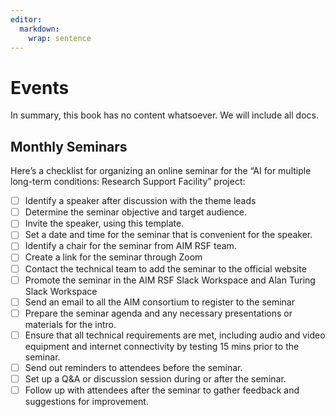 ```yaml
---
editor: 
  markdown: 
    wrap: sentence
---
```


# Events

In summary, this book has no content whatsoever.
We will include all docs.

## Monthly Seminars

Here's a checklist for organizing an online seminar for the "AI for multiple long-term conditions: Research Support Facility" project:

- [ ] Identify a speaker after discussion with the theme leads
- [ ] Determine the seminar objective and target audience.
- [ ] Invite the speaker, using this template.
- [ ] Set a date and time for the seminar that is convenient for the speaker.
- [ ] Identify a chair for the seminar from AIM RSF team.
- [ ] Create a link for the seminar through Zoom
- [ ] Contact the technical team to add the seminar to the official website
- [ ] Promote the seminar in the AIM RSF Slack Workspace and Alan Turing Slack Workspace
- [ ] Send an email to all the AIM consortium to register to the seminar
- [ ] Prepare the seminar agenda and any necessary presentations or materials for the intro.
- [ ] Ensure that all technical requirements are met, including audio and video equipment and internet connectivity by testing 15 mins prior to the seminar.
- [ ] Send out reminders to attendees before the seminar.
- [ ] Set up a Q&A or discussion session during or after the seminar.
- [ ] Follow up with attendees after the seminar to gather feedback and suggestions for improvement.
